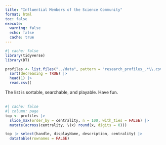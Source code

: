 ```yaml
---
title: "Influential Members of the Science Community"
format: html
toc: false
execute:
  warning: false
  echo: false
  cache: true
---
```


```r
#| cache: false
library(tidyverse)
library(DT)
```

```r
profiles <- list.files("../data", pattern = "research_profiles_.*\\.csv", full.names = TRUE) |>
  sort(decreasing = TRUE) |>
  head(1) |>
  read.csv()
```

The list is sortable, searchable, and playable. Have fun.
\
\

```r
#| cache: false
#| column: page
top <- profiles |> 
  slice_max(order_by = centrality, n = 100, with_ties = FALSE) |> 
  mutate(across(centrality, \(x) round(x, digits = 0)))

top |> select(handle, displayName, description, centrality) |> 
  datatable(rownames = FALSE)
```

